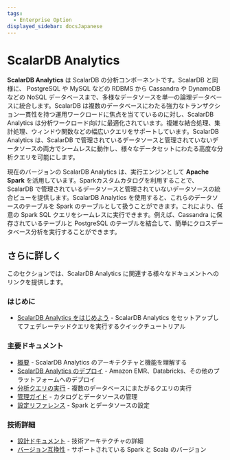 ```yaml
---
tags:
  - Enterprise Option
displayed_sidebar: docsJapanese
---
```


# ScalarDB Analytics


<TranslationBanner />

**ScalarDB Analytics** は ScalarDB の分析コンポーネントです。ScalarDB と同様に、 PostgreSQL や MySQL などの RDBMS から Cassandra や DynamoDB などの NoSQL データベースまで、多様なデータソースを単一の論理データベースに統合します。ScalarDB は複数のデータベースにわたる強力なトランザクション一貫性を持つ運用ワークロードに焦点を当てているのに対し、ScalarDB Analytics は分析ワークロード向けに最適化されています。複雑な結合処理、集計処理、ウィンドウ関数などの幅広いクエリをサポートしています。ScalarDB Analytics は、ScalarDB で管理されているデータソースと管理されていないデータソースの両方でシームレスに動作し、様々なデータセットにわたる高度な分析クエリを可能にします。

現在のバージョンの ScalarDB Analytics は、実行エンジンとして **Apache Spark** を活用しています。Sparkカスタムカタログを利用することで、ScalarDB で管理されているデータソースと管理されていないデータソースの統合ビューを提供します。ScalarDB Analytics を使用すると、これらのデータソースのテーブルを Spark のテーブルとして扱うことができます。これにより、任意の Spark SQL クエリをシームレスに実行できます。例えば、Cassandra に保存されているテーブルと PostgreSQL のテーブルを結合して、簡単にクロスデータベース分析を実行することができます。

<WarningLicenseKeyContact product="ScalarDB Analytics with Spark" />

## さらに詳しく

このセクションでは、ScalarDB Analytics に関連する様々なドキュメントへのリンクを提供します。

### はじめに

- [ScalarDB Analytics をはじめよう](./quickstart.mdx) - ScalarDB Analytics をセットアップしてフェデレーテッドクエリを実行するクイックチュートリアル

### 主要ドキュメント

- [概要](./overview.mdx) - ScalarDB Analytics のアーキテクチャと機能を理解する
- [ScalarDB Analytics のデプロイ](./deployment.mdx) - Amazon EMR、Databricks、その他のプラットフォームへのデプロイ
- [分析クエリの実行](./run-analytical-queries.mdx) - 複数のデータベースにまたがるクエリの実行
- [管理ガイド](./administration.mdx) - カタログとデータソースの管理
- [設定リファレンス](./configuration.mdx) - Spark とデータソースの設定

### 技術詳細

- [設計ドキュメント](./design.mdx) - 技術アーキテクチャの詳細
- [バージョン互換性](./run-analytical-queries.mdx#バージョン互換性) - サポートされている Spark と Scala のバージョン
